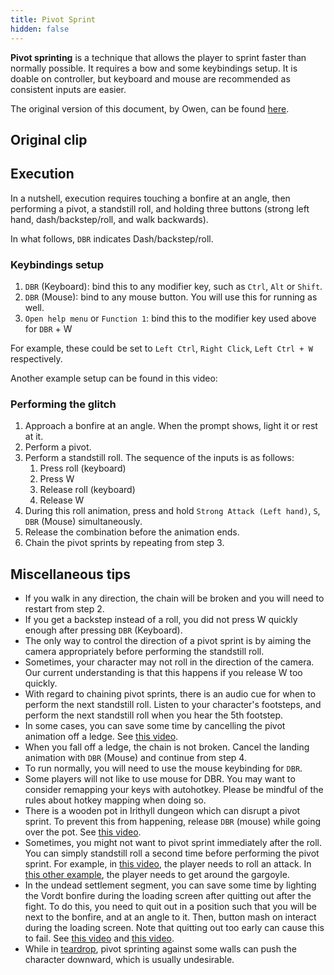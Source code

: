 ```yaml
---
title: Pivot Sprint
hidden: false
---
```



**Pivot sprinting** is a technique that allows the player to sprint faster than normally possible. It requires a bow and some keybindings setup. It is doable on controller, but keyboard and mouse are recommended as consistent inputs are easier.

The original version of this document, by Owen, can be found [here](https://pastebin.com/raw/yZmwMPrt).

## Original clip 

<YouTube id="https://www.youtube.com/watch?v=KV0SXiZQ9s4" />

## Execution

In a nutshell, execution requires touching a bonfire at an angle, then performing a pivot, a standstill roll, and holding three buttons (strong left hand, dash/backstep/roll, and walk backwards).

In what follows, `DBR` indicates Dash/backstep/roll.

### Keybindings setup

1. `DBR` (Keyboard): bind this to any modifier key, such as `Ctrl`, `Alt` or `Shift`.
2. `DBR` (Mouse): bind to any mouse button. You will use this for running as well.
3. `Open help menu` or `Function 1`: bind this to the modifier key used above for `DBR` + W

For example, these could be set to `Left Ctrl`, `Right Click`, `Left Ctrl + W` respectively.

Another example setup can be found in this video:

<YouTube id="https://youtu.be/2m_ABtHcgbg" />

### Performing the glitch

1. Approach a bonfire at an angle. When the prompt shows, light it or rest at it.
2. Perform a pivot.
3. Perform a standstill roll. The sequence of the inputs is as follows:
	1. Press roll (keyboard)
	2. Press W
	3. Release roll (keyboard)
	4. Release W
4. During this roll animation, press and hold `Strong Attack (Left hand)`, `S`, `DBR` (Mouse) simultaneously.
5. Release the combination before the animation ends.
6. Chain the pivot sprints by repeating from step 3.

## Miscellaneous tips

- If you walk in any direction, the chain will be broken and you will need to restart from step 2.
- If you get a backstep instead of a roll, you did not press W quickly enough after pressing `DBR` (Keyboard).
- The only way to control the direction of a pivot sprint is by aiming the camera appropriately before performing the standstill roll.
- Sometimes, your character may not roll in the direction of the camera. Our current understanding is that this happens if you release W too quickly.
- With regard to chaining pivot sprints, there is an audio cue for when to perform the next standstill roll. Listen to your character's footsteps, and perform the next standstill roll when you hear the 5th footstep.
- In some cases, you can save some time by cancelling the pivot animation off a ledge. See [this video](https://youtu.be/6jZwTsVV4I0?t=442).
- When you fall off a ledge, the chain is not broken. Cancel the landing animation with `DBR` (Mouse) and continue from step 4.
- To run normally, you will need to use the mouse keybinding for `DBR`.
- Some players will not like to use mouse for DBR. You may want to consider remapping your keys with autohotkey. Please be mindful of the rules about hotkey mapping when doing so.
- There is a wooden pot in Irithyll dungeon which can disrupt a pivot sprint. To prevent this from happening, release `DBR` (mouse) while going over the pot. See [this video](https://youtu.be/S1Ug5UKkYyQ?feature=shared&t=907).
- Sometimes, you might not want to pivot sprint immediately after the roll. You can simply standstill roll a second time before performing the pivot sprint. For example, in [this video](https://youtu.be/6jZwTsVV4I0?feature=shared&t=253), the player needs to roll an attack. In [this other example](https://youtu.be/6jZwTsVV4I0?feature=shared&t=977), the player needs to get around the gargoyle.
- In the undead settlement segment, you can save some time by lighting the Vordt bonfire during the loading screen after quitting out after the fight. To do this, you need to quit out in a position such that you will be next to the bonfire, and at an angle to it. Then, button mash on interact during the loading screen. Note that quitting out too early can cause this to fail. See [this video](https://youtu.be/XfQrNp7Fsj0) and [this video](https://youtu.be/6jZwTsVV4I0?feature=shared&t=352).
- While in [teardrop](/darksouls3/teardrop), pivot sprinting against some walls can push the character downward, which is usually undesirable.
